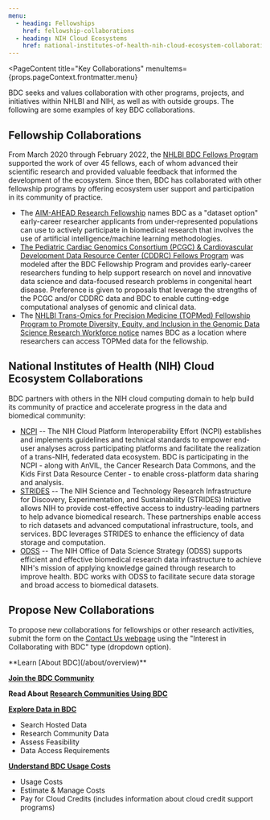 ```yaml
---
menu:
  - heading: Fellowships
    href: fellowship-collaborations
  - heading: NIH Cloud Ecosystems
    href: national-institutes-of-health-nih-cloud-ecosystem-collaborations
---
```


<PageContent 
  title="Key Collaborations"
  menuItems={props.pageContext.frontmatter.menu}
>

BDC seeks and values collaboration with other programs, projects, and initiatives within NHLBI and NIH, as well as with outside groups. The following are some examples of key BDC collaborations.

## Fellowship Collaborations

From March 2020 through February 2022, the [NHLBI BDC Fellows Program](/about/bdc-fellows) supported the work of over 45 fellows, each of whom advanced their scientific research and provided valuable feedback that informed the development of the ecosystem. Since then, BDC has collaborated with other fellowship programs by offering ecosystem user support and participation in its community of practice.

- The [AIM-AHEAD Research Fellowship](https://www.aim-ahead.net/research-fellowship/) names BDC as a "dataset option" early-career researcher applicants from under-represented populations can use to actively participate in biomedical research that involves the use of artificial intelligence/machine learning methodologies.
- [The Pediatric Cardiac Genomics Consortium (PCGC) & Cardiovascular Development Data Resource Center (CDDRC) Fellows Program](https://benchtobassinet.com/?page_id=2531) was modeled after the BDC Fellowship Program and provides early-career researchers funding to help support research on novel and innovative data science and data-focused research problems in congenital heart disease. Preference is given to proposals that leverage the strengths of the PCGC and/or CDDRC data and BDC to enable cutting-edge computational analyses of genomic and clinical data.
- The [NHLBI Trans-Omics for Precision Medicine (TOPMed) Fellowship Program to Promote Diversity, Equity, and Inclusion in the Genomic Data Science Research Workforce notice](https://grants.nih.gov/grants/guide/notice-files/NOT-HL-23-086.html) names BDC as a location where researchers can access TOPMed data for the fellowship.

## National Institutes of Health (NIH) Cloud Ecosystem Collaborations

BDC partners with others in the NIH cloud computing domain to help build its community of practice and accelerate progress in the data and biomedical community:

- [NCPI](https://anvilproject.org/ncpi) -- The NIH Cloud Platform Interoperability Effort (NCPI) establishes and implements guidelines and technical standards to empower end-user analyses across participating platforms and facilitate the realization of a trans-NIH, federated data ecosystem. BDC is participating in the NCPI - along with AnVIL, the Cancer Research Data Commons, and the Kids First Data Resource Center - to enable cross-platform data sharing and analysis.
- [STRIDES](https://datascience.nih.gov/strides) -- The NIH Science and Technology Research Infrastructure for Discovery, Experimentation, and Sustainability (STRIDES) Initiative allows NIH to provide cost-effective access to industry-leading partners to help advance biomedical research. These partnerships enable access to rich datasets and advanced computational infrastructure, tools, and services. BDC leverages STRIDES to enhance the efficiency of data storage and computation.
- [ODSS](https://datascience.nih.gov/data-infrastructure) -- The NIH Office of Data Science Strategy (ODSS) supports efficient and effective biomedical research data infrastructure to achieve NIH's mission of applying knowledge gained through research to improve health. BDC works with ODSS to facilitate secure data storage and broad access to biomedical datasets.

## Propose New Collaborations

To propose new collaborations for fellowships or other research activities, submit the form on the [Contact Us webpage](/help-and-support/contact-us) using the "Interest in Collaborating with BDC" type (dropdown option).

<NextStepsCard>
  **Learn [About BDC](/about/overview)**

  **[Join the BDC Community](/join-bdc)**

  **Read About [Research Communities Using BDC](/about/research-communities)**

  **[Explore Data in BDC](/use-bdc/explore-data)**
  - Search Hosted Data
  - Research Community Data
  - Assess Feasibility
  - Data Access Requirements

  **[Understand BDC Usage Costs](/user-resources/usage-costs)**
  - Usage Costs
  - Estimate & Manage Costs
  - Pay for Cloud Credits (includes information about cloud credit support programs)
</NextStepsCard>

</PageContent>